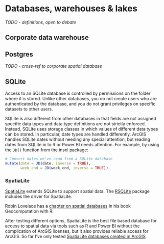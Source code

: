 # Databases, warehouses & lakes {#warehouse}

*TODO - definitions, open to debate*

## Corporate data warehouse


## Postgres

*TODO - cross-ref to corporate spatial database*

## SQLite

Access to an SQLite database is controlled by permissions on the folder where it is stored. Unlike other databases, you do not create users who are authenticated by the database, and you do not grant privileges on specific datasets to other users.  

SQLite is also different from other databases in that fields are not assigned specific data types and data type definitions are not strictly enforced. Instead, SQLite uses storage classes in which values of different data types can be stored. In particular, date types are handled differently. ArcGIS handles SQLite dates without needing any special attention, but reading dates from SQLite in to R or Power BI needs attention. For example, by using the `JD()` function from the insol package:   

```r
# Convert dates we've read from a SQLite database
mutate(date = JD(date, inverse = TRUE),
       week_end = JD(week_end, inverse = TRUE))
```

### SpatiaLite

[SpatiaLite](https://www.gaia-gis.it/fossil/libspatialite/index) extends SQLite to support spatial data. The [RSQLite](https://cran.r-project.org/web/packages/RSQLite/vignettes/RSQLite.html) package includes the driver for SpatiaLite. 

Robin Lovelace has a [chapter on spatial databases](https://geocompr.robinlovelace.net/read-write.html) in his book Geocomputation with R.

After testing different options, SpatiaLite is the best file based database for access to spatial data via tools such as R and Power BI without the complication of ArcGIS licenses, but it also provides reliable access for ArcGIS. So far I've only tested [SpatiaLite databases created in ArcGIS](https://desktop.arcgis.com/en/arcmap/10.3/analyze/arcpy-functions/createsqlitedb.htm)
